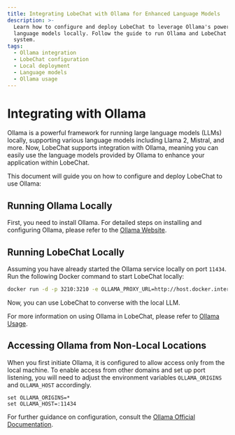 ```yaml
---
title: Integrating LobeChat with Ollama for Enhanced Language Models
description: >-
  Learn how to configure and deploy LobeChat to leverage Ollama's powerful
  language models locally. Follow the guide to run Ollama and LobeChat on your
  system.
tags:
  - Ollama integration
  - LobeChat configuration
  - Local deployment
  - Language models
  - Ollama usage
---
```


# Integrating with Ollama

Ollama is a powerful framework for running large language models (LLMs) locally, supporting various language models including Llama 2, Mistral, and more. Now, LobeChat supports integration with Ollama, meaning you can easily use the language models provided by Ollama to enhance your application within LobeChat.

This document will guide you on how to configure and deploy LobeChat to use Ollama:

## Running Ollama Locally

First, you need to install Ollama. For detailed steps on installing and configuring Ollama, please refer to the [Ollama Website](https://ollama.com).

## Running LobeChat Locally

Assuming you have already started the Ollama service locally on port `11434`. Run the following Docker command to start LobeChat locally:

```bash
docker run -d -p 3210:3210 -e OLLAMA_PROXY_URL=http://host.docker.internal:11434/v1 lobehub/lobe-chat
```

Now, you can use LobeChat to converse with the local LLM.

For more information on using Ollama in LobeChat, please refer to [Ollama Usage](/docs/usage/providers/ollama).

## Accessing Ollama from Non-Local Locations

When you first initiate Ollama, it is configured to allow access only from the local machine. To enable access from other domains and set up port listening, you will need to adjust the environment variables `OLLAMA_ORIGINS` and `OLLAMA_HOST` accordingly.

```
set OLLAMA_ORIGINS=*
set OLLAMA_HOST=:11434
```

For further guidance on configuration, consult the [Ollama Official Documentation](https://github.com/ollama/ollama/blob/main/docs/faq.md#how-do-i-configure-ollama-server).
